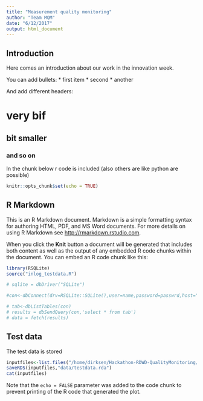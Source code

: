 ```yaml
---
title: "Measurement quality monitoring"
author: "Team MQM"
date: "6/12/2017"
output: html_document
---
```


## Introduction

Here comes an introduction about our work in the innovation week. 

You can add bullets:
* first item
* second
* another

And add different headers:

# very bif
## bit smaller
### and so on

In the chunk below r code is included (also others are like python are possible)
```r
knitr::opts_chunk$set(echo = TRUE)
```

## R Markdown

This is an R Markdown document. Markdown is a simple formatting syntax for authoring HTML, PDF, and MS Word documents. For more details on using R Markdown see <http://rmarkdown.rstudio.com>.

When you click the **Knit** button a document will be generated that includes both content as well as the output of any embedded R code chunks within the document. You can embed an R code chunk like this:

```r
library(RSQLite)
source("inlog_testdata.R")

# sqlite = dbDriver("SQLite")

#con<-dbConnect(drv=RSQLite::SQLite(),user=name,password=passwrd,host="bvmlab-218-30.knmi.nl",dbfile="test_data")#

# tab<-dbListTables(con)
# results = dbSendQuery(con,'select * from tab')
# data = fetch(results)
```

## Test data

The test data is stored 

```r
inputfiles<-list.files("/home/dirksen/Hackathon-RDWD-QualityMonitoring/data/testdata/",full.names = TRUE)
saveRDS(inputfiles,"data/testdata.rda")
cat(inputfiles)
```

Note that the `echo = FALSE` parameter was added to the code chunk to prevent printing of the R code that generated the plot.
